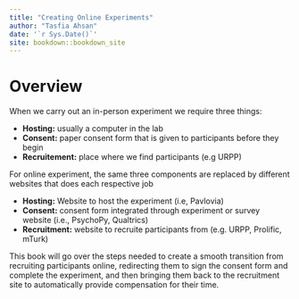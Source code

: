 ```yaml
--- 
title: "Creating Online Experiments"
author: "Tasfia Ahsan"
date: '`r Sys.Date()`'
site: bookdown::bookdown_site
---
```


# Overview

When we carry out an in-person experiment we require three things: 

- **Hosting:** usually a computer in the lab
- **Consent:** paper consent form that is given to participants before they begin
- **Recruitement:** place where we find participants (e.g URPP)

For online experiment, the same three components are replaced by different websites that does each respective job

- **Hosting:** Website to host the experiment (i.e, Pavlovia)
- **Consent:** consent form integrated through experiment or survey website (i.e., PsychoPy, Qualtrics)
- **Recruitment:** website to recruite participants from (e.g. URPP, Prolific, mTurk)

This book will go over the steps needed to create a smooth transition from recruiting participants online, redirecting them to sign the consent form and complete the experiment, and then bringing them back to the recruitment site to automatically provide compensation for their time.


